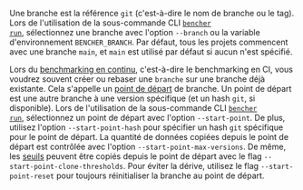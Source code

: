 Une branche est la référence `git` (c'est-à-dire le nom de branche ou le tag). Lors de l'utilisation de la sous-commande CLI <code><a href="/fr/docs/explanation/bencher-run/">bencher run</a></code>, sélectionnez une branche avec l'option `--branch` ou la variable d'environnement `BENCHER_BRANCH`. Par défaut, tous les projets commencent avec une branche `main`, et `main` est utilisé par défaut si aucun n'est spécifié.

Lors du [benchmarking en continu][continuous benchmarking], c'est-à-dire le benchmarking en CI, vous voudrez souvent créer ou rebaser une `branche` sur une branche déjà existante. Cela s'appelle un [point de départ][start point] de branche. Un point de départ est une autre branche à une version spécifique (et un hash `git`, si disponible). Lors de l'utilisation de la sous-commande CLI <code><a href="/fr/docs/explanation/bencher-run/">bencher run</a></code>, sélectionnez un point de départ avec l'option `--start-point`. De plus, utilisez l'option `--start-point-hash` pour spécifier un hash `git` spécifique pour le point de départ. La quantité de données copiées depuis le point de départ est contrôlée avec l'option `--start-point-max-versions`. De même, les [seuils][thresholds] peuvent être copiés depuis le point de départ avec le flag `--start-point-clone-thresholds`. Pour éviter la dérive, utilisez le flag `--start-point-reset` pour toujours réinitialiser la branche au point de départ.

[continuous benchmarking]: /fr/docs/explanation/continuous-benchmarking/
[start point]: /fr/docs/explanation/benchmarking/#start-point
[thresholds]: /fr/docs/explanation/thresholds/
